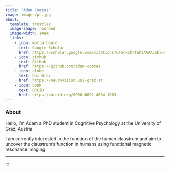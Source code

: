 ---
title: "Adam Coates"
image: images/pr.jpg
about: 
  template: trestles
  image-shape: rounded
  image-width: 14em
  links:
    - icon: mortarboard 
      text: Google Scholar
      href: https://scholar.google.com/citations?user=xhPfahYAAAAJ&hl=en
    - icon: github 
      text: GitHub
      href: https://github.com/adam-coates
    - icon: globe
      text: Uni Graz
      href: https://neurovision.uni-graz.at
    - icon: book
      text: ORCiD
      href: https://orcid.org/0000-0002-4004-1603
---

### About

<p class="topbr">

Hello, I'm Adam a PhD student in Cognitive Psychology at the University of Graz, Austria.

I am currently interested in the function of the human claustrum and aim to uncover the claustrum's function in humans using functional magnetic resonance imaging. 

</p>

------------------------------------------------------------------------
:::

